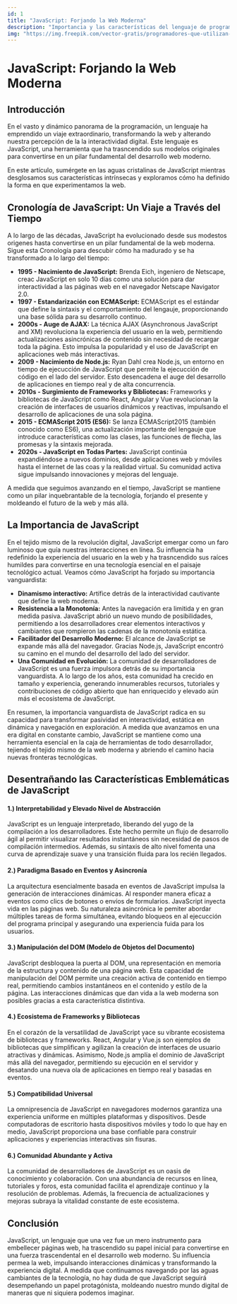 ```yaml
---
id: 1
title: "JavaScript: Forjando la Web Moderna"
description: "Importancia y las características del lenguaje de programación JavaScript."
img: "https://img.freepik.com/vector-gratis/programadores-que-utilizan-lenguaje-programacion-javascript-computadora-gente-pequena-lenguaje-javascript-motor-javascript-concepto-desarrollo-web-js-ilustracion-aislada-violeta-vibrante-brillante_335657-986.jpg?w=1380&t=st=1690316761~exp=1690317361~hmac=2ee7b5da73f7dbc463c4d7e35afc94a3a971d20a3abeca9a6bc4dc0f8b5de361"
---
```


# JavaScript: Forjando la Web Moderna
<ComponentDate date="08-09-2023" time="5 minutos"/>

## Introducción

En el vasto y dinámico panorama de la programación, un lenguaje ha emprendido un viaje extraordinario, transformando la web y alterando nuestra 
percepción de la la interactividad digital. 
Este lenguaje es <HighlightedCode>JavaScript</HighlightedCode>, una herramienta que ha trasncendido sus modelos originales para convertirse en un pilar fundamental del desarrollo web moderno. 

En este artículo, sumérgete en las aguas cristalinas de JavaScript mientras desglosamos sus características intrínsecas y exploramos cómo ha definido la forma en que experimentamos la web. 


## Cronología de JavaScript: Un Viaje a Través del Tiempo

A lo largo de las décadas, JavaScript ha evolucionado desde sus modestos origenes hasta convertirse en un pilar fundamental de la web moderna. 
Sigue esta Cronología para descubir cómo ha madurado y se ha transformado a lo largo del tiempo: 

* <strong>1995 - Nacimiento de JavaScript:</strong> Brenda Eich, ingeniero de Netscape, creac JavaScript en solo 10 días como una solución para dar interactividad a las páginas web en el navegador Netscape Navigator 2.0.
* <strong>1997 - Estandarización con ECMAScript:</strong> ECMAScript es el estándar que define la sintaxis y el comportamiento del lengauje, proporcionando una base sólida para su desarrollo continuo. 
* <strong> 2000s - Auge de AJAX:</strong> La técnica AJAX (Asynchronous JavaScript and XM) revoluciona la experiencia del usuario en la web, permitiendo actualizaciones asincrónicas de contenido sin necesidad de recargar toda la página. Esto impulsa la popularidad y el uso de JavaScript en aplicaciones web más interactivas.
* <strong>2009 - Nacimiento de Node.js:</strong> Ryan Dahl crea Node.js, un entorno en tiempo de ejecucción de JavaScript que permite la ejecucción de código en el lado del servidor. Esto desencadena el auge del desarrollo de aplicaciones en tiempo real y de alta concurrencia.
* <strong>2010s - Surgimiento de Frameworks y Bibliotecas:</strong> Frameworks y bibliotecas de JavaScript como React, Angular y Vue revolucionan la creación de interfaces de usuarios dinámicos y reactivas, impulsando el desarrollo de aplicaciones de una sola página.
* <strong>2015 - ECMAScript 2015 (ES6):</strong> Se lanza ECMAScript2015 (también conocido como ES6), una actualización importante del lengauje que introduce características como las clases, las funciones de flecha, las promesas y la sintaxis mejorada.
* <strong>2020s - JavaScript en Todas Partes:</strong> JavaScript continúa expandiéndose a nuevos dominios, desde aplicaciones web y móviles hasta el internet de las coas y la realidad virtual. Su comunidad activa sigue impulsando innovaciones y mejoras del lenguaje. 

A medida que seguimos avanzando en el tiempo, JavaScript se mantiene como un pilar inquebrantable de la tecnología, forjando el presente y moldeando el futuro de la web y más allá.

## La Importancia de JavaScript

En el tejido mismo de la revolución digital, JavaScript emergar como un faro luminoso que quía nuestras interacciones en línea. Su influencia ha redefinido la experiencia del usuario en la web y ha trasncendido sus raíces humildes para convertirse en una tecnología esencial en el paisaje tecnológico actual. Veamos cómo JavaScript ha forjado su importancia vanguardista:

* <strong>Dinamismo interactivo:</strong> Artífice detrás de la interactividad cautivante que define la web moderna. 
* <strong>Resistencia a la Monotonía:</strong> Antes la navegación era limitida y en gran medida pasiva. JavaScript abrió un nuevo mundo de posibilidades, permitiendo a los desarrolladores crear elementos interactivos y cambiantes que rompieron las cadenas de la monotonía estática.
* <strong>Facilitador del Desarrollo Moderno:</strong> El alcance de JavaScript se expande más allá del navegador. Gracias Node.js, JavaScript encontró su camino en el mundo del desarrollo del lado del servidor. 
* <strong>Una Comunidad en Evolución:</strong> La comunidad de desarrolladores de JavaScript es una fuerza impulsora detrás de su importancia vanguardista. A lo largo de los años, esta comunidad ha crecido en tamaño y experiencia, generando innumerables recursos, tutoriales y contribuciones de código abierto que han enriquecido y elevado aún más el ecosistema de JavaScript.

En resumen, la importancia vanguardista de JavaScript radica en su capacidad para transformar pasividad en interactividad, estática en dinámica y navegación en exploración. A medida que avanzamos en una era digital en constante cambio, JavaScript se mantiene como una herramienta esencial en la caja de herramientas de todo desarrollador, tejiendo el tejido mismo de la web moderna y abriendo el camino hacia nuevas fronteras tecnológicas.


## Desentrañando las Características Emblemáticas de JavaScript

#### 1.) Interpretabilidad y Elevado Nivel de Abstracción

JavaScript es un lenguaje interpretado, liberando del yugo de la compilación a los desarrolladores. Este hecho permite un flujo de desarrollo ágil al permitir 
visualizar resultados instantáneos sin necesidad de pasos de compilación intermedios. Además, su sintaxis de alto nivel fomenta una curva de aprendizaje suave y una transición fluida para los recién llegados. 

#### 2.) Paradigma Basado en Eventos y Asincronía

La arquitectura esencialmente basada en eventos de JavaScript impulsa la generación de interacciones dinámicas. Al responder manera eficaz a eventos como clics de botones o envíos de formularios. JavaScript inyecta vida en las páginas web. Su naturaleza asincrónica le pemiter abordar múltiples tareas de forma simultánea, evitando bloqueos en al ejecucción del programa principal y asegurando una experiencia fuida para los usuarios.

#### 3.) Manipulación del DOM (Modelo de Objetos del Documento)
JavaScript desbloquea la puerta al DOM, una representación en memoria de la estructura y contenido de una página web. Esta capacidad de manipulación del DOM permite una creación activa de contenido en tiempo real, permitiendo cambios instantáneos en el contenido y estilo de la página. Las interacciones dinámicas que dan vida a la web moderna son posibles gracias a esta característica distintiva.

#### 4.) Ecosistema de Frameworks y Bibliotecas
En el corazón de la versatilidad de JavaScript yace su vibrante ecosistema de bibliotecas y frameworks. React, Angular y Vue.js son ejemplos de bibliotecas que simplifican y agilizan la creación de interfaces de usuario atractivas y dinámicas. Asimismo, Node.js amplía el dominio de JavaScript más allá del navegador, permitiendo su ejecución en el servidor y desatando una nueva ola de aplicaciones en tiempo real y basadas en eventos.


#### 5.) Compatibilidad Universal

La omnipresencia de JavaScript en navegadores modernos garantiza una experiencia uniforme en múltiples plataformas y dispositivos. Desde computadoras de escritorio hasta dispositivos móviles y todo lo que hay en medio, JavaScript proporciona una base confiable para construir aplicaciones y experiencias interactivas sin fisuras.

#### 6.) Comunidad Abundante y Activa

La comunidad de desarrolladores de JavaScript es un oasis de conocimiento y colaboración. Con una abundancia de recursos en línea, tutoriales y foros, esta comunidad facilita el aprendizaje continuo y la resolución de problemas. Además, la frecuencia de actualizaciones y mejoras subraya la vitalidad constante de este ecosistema.

## Conclusión

JavaScript, un lenguaje que una vez fue un mero instrumento para embellecer páginas web, ha trascendido su papel inicial para convertirse en una fuerza trascendental en el desarrollo web moderno. Su influencia permea la web, impulsando interacciones dinámicas y transformando la experiencia digital. A medida que continuamos navegando por las aguas cambiantes de la tecnología, no hay duda de que JavaScript seguirá desempeñando un papel protagónista, moldeando nuestro mundo digital de maneras que ni siquiera podemos imaginar.